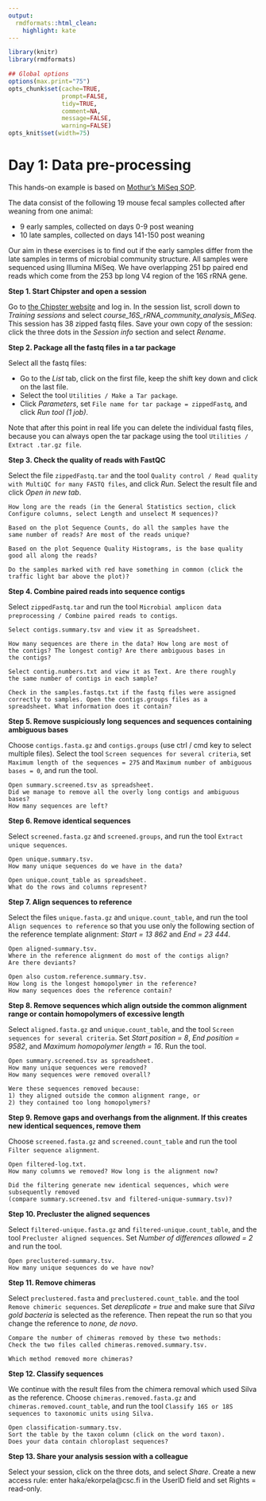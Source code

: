 ```yaml
---
output:
  rmdformats::html_clean:
    highlight: kate
---
```



```r
library(knitr)
library(rmdformats)

## Global options
options(max.print="75")
opts_chunk$set(cache=TRUE,
               prompt=FALSE,
               tidy=TRUE,
               comment=NA,
               message=FALSE,
               warning=FALSE)
opts_knit$set(width=75)
```

# **Day 1: Data pre-processing**

This hands-on example is based on [Mothur’s MiSeq SOP](http://www.mothur.org/wiki/MiSeq_SOP).

The data consist of the following 19 mouse fecal samples collected after weaning from one animal: 

- 9 early samples, collected on days 0-9 post weaning
- 10 late samples, collected on days 141-150 post weaning

Our aim in these exercises is to find out if the early samples differ from the late samples in terms of microbial community structure.
All samples were sequenced using Illumina MiSeq. We have overlapping 251 bp paired end reads which come from the 253 bp long V4 region of the 16S rRNA gene. 

**Step 1. Start Chipster and open a session**

Go to [the Chipster website](https://chipster.2.rahtiapp.fi/) and log in. In the session list, scroll down to *Training sessions* and select *course_16S_rRNA_community_analysis_MiSeq*. This session has 38 zipped fastq files. Save your own copy of the session: click the three dots in the *Session info* section and select *Rename*.

**Step 2. Package all the fastq files in a tar package**

Select all the fastq files: 

- Go to the *List* tab, click on the first file, keep the shift key down and click on the last file. 
- Select the tool `Utilities / Make a Tar package`. 
- Click *Parameters*, set `File name for tar package = zippedFastq`, and click *Run tool (1 job)*. 

Note that after this point in real life you can delete the individual fastq files, because you can always open the tar package using the tool `Utilities / Extract .tar.gz file`.

**Step 3. Check the quality of reads with FastQC**

Select the file `zippedFastq.tar` and the tool `Quality control / Read quality with MultiQC for many FASTQ files`, and click *Run*. Select the result file and click *Open in new tab*.

```
How long are the reads (in the General Statistics section, click 
Configure columns, select Length and unselect M sequences)?

Based on the plot Sequence Counts, do all the samples have the 
same number of reads? Are most of the reads unique?

Based on the plot Sequence Quality Histograms, is the base quality
good all along the reads? 

Do the samples marked with red have something in common (click the
traffic light bar above the plot)?
```

**Step 4. Combine paired reads into sequence contigs**

Select `zippedFastq.tar` and run the tool `Microbial amplicon data preprocessing / Combine paired reads to contigs`.

```
Select contigs.summary.tsv and view it as Spreadsheet. 

How many sequences are there in the data? How long are most of
the contigs? The longest contig? Are there ambiguous bases in 
the contigs?

Select contig.numbers.txt and view it as Text. Are there roughly
the same number of contigs in each sample?

Check in the samples.fastqs.txt if the fastq files were assigned
correctly to samples. Open the contigs.groups files as a 
spreadsheet. What information does it contain?
```

**Step 5. Remove suspiciously long sequences and sequences containing ambiguous bases**

Choose `contigs.fasta.gz` and `contigs.groups` (use ctrl / cmd key to select multiple files). Select the tool `Screen sequences for several criteria`, set `Maximum length of the sequences = 275` and `Maximum number of ambiguous bases = 0`, and run the tool.

```
Open summary.screened.tsv as spreadsheet. 
Did we manage to remove all the overly long contigs and ambiguous bases? 
How many sequences are left?
```

**Step 6. Remove identical sequences**

Select `screened.fasta.gz` and `screened.groups`, and run the tool `Extract unique sequences`.

```
Open unique.summary.tsv.
How many unique sequences do we have in the data?

Open unique.count_table as spreadsheet.
What do the rows and columns represent? 
```

**Step 7. Align sequences to reference**

Select the files `unique.fasta.gz` and `unique.count_table`, and run the tool `Align sequences to reference` so that you use only the following section of the reference template alignment: *Start = 13 862* and *End = 23 444*.

```
Open aligned-summary.tsv. 
Where in the reference alignment do most of the contigs align? 
Are there deviants?

Open also custom.reference.summary.tsv. 
How long is the longest homopolymer in the reference? 
How many sequences does the reference contain?
```

**Step 8. Remove sequences which align outside the common alignment range or contain homopolymers of excessive length**

Select `aligned.fasta.gz` and `unique.count_table`, and the tool `Screen sequences for several criteria`. Set *Start position = 8*, *End position = 9582*, and *Maximum homopolymer length = 16*. Run the tool.

```
Open summary.screened.tsv as spreadsheet. 
How many unique sequences were removed? 
How many sequences were removed overall?

Were these sequences removed because: 
1) they aligned outside the common alignment range, or 
2) they contained too long homopolymers?
```

**Step 9. Remove gaps and overhangs from the alignment. If this creates new identical sequences, remove them**

Choose `screened.fasta.gz` and `screened.count_table` and run the tool `Filter sequence alignment`.

```
Open filtered-log.txt. 
How many columns we removed? How long is the alignment now? 

Did the filtering generate new identical sequences, which were subsequently removed 
(compare summary.screened.tsv and filtered-unique-summary.tsv)?
```

**Step 10. Precluster the aligned sequences**

Select `filtered-unique.fasta.gz` and `filtered-unique.count_table`, and the tool `Precluster aligned sequences`. Set *Number of differences allowed = 2* and run the tool.

```
Open preclustered-summary.tsv.
How many unique sequences do we have now?
```

**Step 11. Remove chimeras**

Select `preclustered.fasta` and `preclustered.count_table`. and the tool `Remove chimeric sequences`. Set *dereplicate = true* and make sure that *Silva gold bacteria* is selected as the reference. Then repeat the run so that you change the reference to *none, de novo*.

```
Compare the number of chimeras removed by these two methods: 
Check the two files called chimeras.removed.summary.tsv. 

Which method removed more chimeras?
```

**Step 12. Classify sequences**

We continue with the result files from the chimera removal which used Silva as the reference. Choose `chimeras.removed.fasta.gz` and `chimeras.removed.count_table`, and run the tool `Classify 16S or 18S sequences to taxonomic units using Silva.`

```
Open classification-summary.tsv. 
Sort the table by the taxon column (click on the word taxon). 
Does your data contain chloroplast sequences? 
```

**Step 13. Share your analysis session with a colleague**

Select your session, click on the three dots, and select *Share*. 
Create a new access rule: enter haka/ekorpela@csc.fi in the UserID field and set Rights = read-only.
